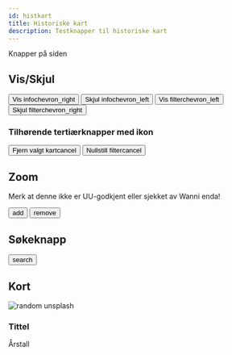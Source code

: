 ```yaml
---
id: histkart
title: Historiske kart
description: Testknapper til historiske kart
---
```


Knapper på siden

## Vis/Skjul

<button class="button button__blue--secondary button--xs">Vis info<span class="material-symbols-outlined button__icon--xs-left">chevron_right</span></button>
<button class="button button__blue--secondary button--xs">Skjul info<span class="material-symbols-outlined button__icon--xs-left">chevron_left</span></button>
<button class="button button__blue--secondary button--xs">Vis filter<span class="material-symbols-outlined button__icon--xs-right">chevron_left</span></button>
<button class="button button__blue--secondary button--xs">Skjul filter<span class="material-symbols-outlined button__icon--xs-right">chevron_right</span></button>

### Tilhørende tertiærknapper med ikon

<button class="button button__blue--tertiary button--xs">Fjern valgt kart<span class="material-symbols-outlined--filled material-symbols-outlined button__icon--xs-right">cancel</span></button>
<button class="button button__blue--tertiary button--xs">Nullstill filter<span class="material-symbols-outlined--filled material-symbols-outlined button__icon--xs-left">cancel</span></button>

## Zoom

Merk at denne ikke er UU-godkjent eller sjekket av Wanni enda!

<button class="button zoom"><span class="material-symbols-outlined material-symbols-outlined--center zoom__icon-padding">add</span></button>
<button class="button zoom"><span class="material-symbols-outlined material-symbols-outlined--center zoom__icon-padding">remove</span></button>


## Søkeknapp

<button class="button searchbar"><span class="material-symbols-outlined material-symbols-outlined--center searchbar__icon-padding">search</span></button>

## Kort

<div class="result__content__container">
    <img class="result__image" src="https://source.unsplash.com/random" alt="random unsplash"/>
    <div class="result__content__desc">
        <h3 class="result__title">Tittel</h3>
        <span class="result__desc">Årstall</span>
    </div>
</div>